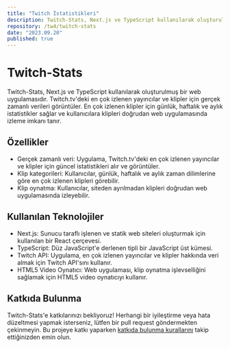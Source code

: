 ```yaml
---
title: "Twitch İstatistikleri"
description: Twitch-Stats, Next.js ve TypeScript kullanılarak oluşturulmuş bir web uygulamasıdır. Twitch.tv'deki en çok izlenen yayıncılar ve klipler için gerçek zamanlı verileri görüntüler. En çok izlenen klipler için günlük, haftalık ve aylık istatistikler sağlar ve kullanıcılara klipleri doğrudan web uygulamasında izleme imkanı tanır.
repository: /tw4/twitch-stats
date: "2023.09.20"
published: true
---
```


# Twitch-Stats

Twitch-Stats, Next.js ve TypeScript kullanılarak oluşturulmuş bir web uygulamasıdır. Twitch.tv'deki en çok izlenen yayıncılar ve klipler için gerçek zamanlı verileri görüntüler. En çok izlenen klipler için günlük, haftalık ve aylık istatistikler sağlar ve kullanıcılara klipleri doğrudan web uygulamasında izleme imkanı tanır.

## Özellikler

- Gerçek zamanlı veri: Uygulama, Twitch.tv'deki en çok izlenen yayıncılar ve klipler için güncel istatistikleri alır ve görüntüler.
- Klip kategorileri: Kullanıcılar, günlük, haftalık ve aylık zaman dilimlerine göre en çok izlenen klipleri görebilir.
- Klip oynatma: Kullanıcılar, siteden ayrılmadan klipleri doğrudan web uygulamasında izleyebilir.

## Kullanılan Teknolojiler

- Next.js: Sunucu taraflı işlenen ve statik web siteleri oluşturmak için kullanılan bir React çerçevesi.
- TypeScript: Düz JavaScript'e derlenen tipli bir JavaScript üst kümesi.
- Twitch API: Uygulama, en çok izlenen yayıncılar ve klipler hakkında veri almak için Twitch API'sını kullanır.
- HTML5 Video Oynatıcı: Web uygulaması, klip oynatma işlevselliğini sağlamak için HTML5 video oynatıcıyı kullanır.

## Katkıda Bulunma

Twitch-Stats'e katkılarınızı bekliyoruz! Herhangi bir iyileştirme veya hata düzeltmesi yapmak isterseniz, lütfen bir pull request göndermekten çekinmeyin. Bu projeye katkı yaparken [katkıda bulunma kurallarını](CONTRIBUTING.md) takip ettiğinizden emin olun.